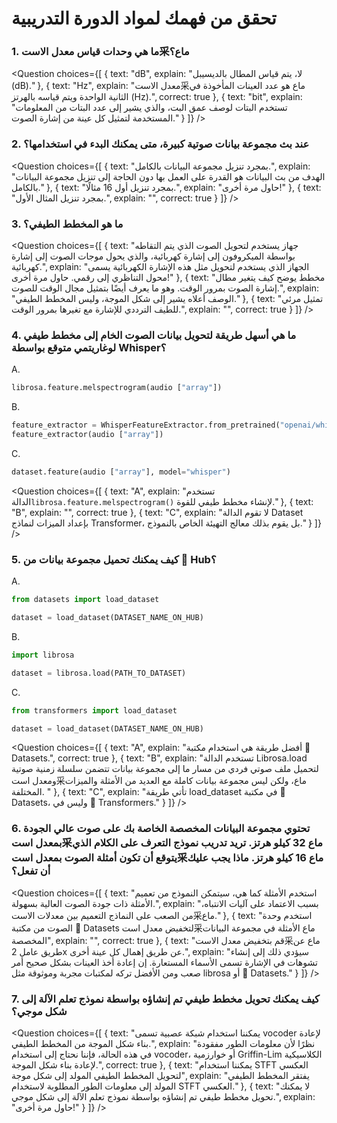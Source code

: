# تحقق من فهمك لمواد الدورة التدريبية 

### 1. ما هي وحدات قياس معدل الاست采ماع؟ 

<Question
choices={[
{
text: "dB",
explain: "لا، يتم قياس المطال بالديسيبل (dB)."
},
{
text: "Hz",
explain: "معدل الاست采ماع هو عدد العينات المأخوذة في الثانية الواحدة ويتم قياسه بالهرتز (Hz).",
correct: true
},
{
text: "bit",
explain: "تستخدم البتات لوصف عمق البت، والذي يشير إلى عدد البتات من المعلومات المستخدمة لتمثيل كل عينة من إشارة الصوت."
}
]}
/>

### 2. عند بث مجموعة بيانات صوتية كبيرة، متى يمكنك البدء في استخدامها؟ 

<Question
choices={[
{
text: "بمجرد تنزيل مجموعة البيانات بالكامل.",
explain: "الهدف من بث البيانات هو القدرة على العمل بها دون الحاجة إلى تنزيل مجموعة البيانات بالكامل."
},
{
text: "بمجرد تنزيل أول 16 مثالًا.",
explain: "حاول مرة أخرى!"
},
{
text: "بمجرد تنزيل المثال الأول.",
explain: "",
correct: true
}
]}
/>

### 3. ما هو المخطط الطيفي؟ 

<Question
choices={[
{
text: "جهاز يستخدم لتحويل الصوت الذي يتم التقاطه بواسطة الميكروفون إلى إشارة كهربائية، والذي يحول موجات الصوت إلى إشارة كهربائية.",
explain: "الجهاز الذي يستخدم لتحويل مثل هذه الإشارة الكهربائية يسمى محول التناظري إلى رقمي. حاول مرة أخرى!"
},
{
text: "مخطط يوضح كيف يتغير مطال إشارة الصوت بمرور الوقت. وهو ما يعرف أيضًا بتمثيل مجال الوقت للصوت.",
explain: "الوصف أعلاه يشير إلى شكل الموجة، وليس المخطط الطيفي."
},
{
text: "تمثيل مرئي للطيف الترددي للإشارة مع تغيرها بمرور الوقت.",
explain: "",
correct: true
}
]}
/>

### 4. ما هي أسهل طريقة لتحويل بيانات الصوت الخام إلى مخطط طيفي لوغاريتمي متوقع بواسطة Whisper؟ 

A.
```python
librosa.feature.melspectrogram(audio ["array"])
``` 

B.
```python
feature_extractor = WhisperFeatureExtractor.from_pretrained("openai/whisper-small")
feature_extractor(audio ["array"])
``` 

C.
```python
dataset.feature(audio ["array"], model="whisper")
``` 

<Question
choices={[
{
text: "A",
explain: "تستخدم الدالة`librosa.feature.melspectrogram()` لإنشاء مخطط طيفي للقوة."
},
{
text: "B",
explain: "",
correct: true
},
{
text: "C",
explain: "لا تقوم الدالة Dataset بإعداد الميزات لنماذج Transformer، بل يقوم بذلك معالج التهيئة الخاص بالنموذج."
}
]}
/>

### 5. كيف يمكنك تحميل مجموعة بيانات من 🤗 Hub؟ 

A.
```python
from datasets import load_dataset

dataset = load_dataset(DATASET_NAME_ON_HUB)
``` 

B.
```python
import librosa

dataset = librosa.load(PATH_TO_DATASET)
``` 

C.
```python
from transformers import load_dataset

dataset = load_dataset(DATASET_NAME_ON_HUB)
``` 

<Question
choices={[
{
text: "A",
explain: "أفضل طريقة هي استخدام مكتبة 🤗 Datasets.",
correct: true
},
{
text: "B",
explain: "تستخدم الدالة Librosa.load لتحميل ملف صوتي فردي من مسار ما إلى مجموعة بيانات تتضمن سلسلة زمنية صوتية ومعدل است采ماع، ولكن ليس مجموعة بيانات كاملة مع العديد من الأمثلة والميزات المختلفة. "
},
{
text: "C",
explain: "تأتي طريقة load_dataset في مكتبة 🤗 Datasets، وليس في 🤗 Transformers."
}
]}
/>

### 6. تحتوي مجموعة البيانات المخصصة الخاصة بك على صوت عالي الجودة بمعدل است采ماع 32 كيلو هرتز. تريد تدريب نموذج التعرف على الكلام الذي يتوقع أن تكون أمثلة الصوت بمعدل است采ماع 16 كيلو هرتز. ماذا يجب عليك أن تفعل؟ 

<Question
choices={[
{
text: "استخدم الأمثلة كما هي، سيتمكن النموذج من تعميم الأمثلة ذات جودة الصوت العالية بسهولة.",
explain: "بسبب الاعتماد على آليات الانتباه، من الصعب على النماذج التعميم بين معدلات الاست采ماع."
},
{
text: "استخدم وحدة الصوت من مكتبة 🤗 Datasets لتخفيض معدل است采ماع الأمثلة في مجموعة البيانات المخصصة",
explain: "",
correct: true
},
{
text: "قم بتخفيض معدل الاست采ماع عن طريق عامل 2x عن طريق إهمال كل عينة أخرى.",
explain: "سيؤدي ذلك إلى إنشاء تشوهات في الإشارة تسمى الأسماء المستعارة. إن إعادة أخذ العينات بشكل صحيح أمر صعب ومن الأفضل تركه لمكتبات مجربة وموثوقة مثل librosa أو 🤗 Datasets."
}
]}
/>

### 7. كيف يمكنك تحويل مخطط طيفي تم إنشاؤه بواسطة نموذج تعلم الآلة إلى شكل موجي؟ 

<Question
choices={[
{
text: "يمكننا استخدام شبكة عصبية تسمى vocoder لإعادة بناء شكل الموجة من المخطط الطيفي.",
explain: "نظرًا لأن معلومات الطور مفقودة في هذه الحالة، فإننا نحتاج إلى استخدام vocoder، أو خوارزمية Griffin-Lim الكلاسيكية لإعادة بناء شكل الموجة.",
correct: true
},
{
text: "يمكننا استخدام STFT العكسي لتحويل المخطط الطيفي المولد إلى شكل موجة",
explain: "يفتقر المخطط الطيفي المولد إلى معلومات الطور المطلوبة لاستخدام STFT العكسي."
},
{
text: "لا يمكنك تحويل مخطط طيفي تم إنشاؤه بواسطة نموذج تعلم الآلة إلى شكل موجي.",
explain: "حاول مرة أخرى!"
}
]}
/>